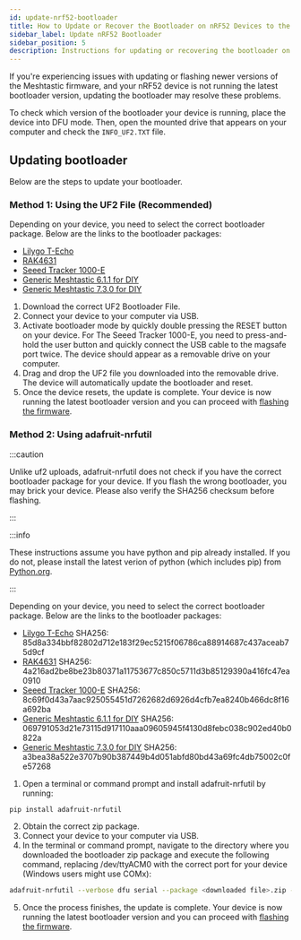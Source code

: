 ```yaml
---
id: update-nrf52-bootloader
title: How to Update or Recover the Bootloader on nRF52 Devices to the Latest Version
sidebar_label: Update nRF52 Bootloader
sidebar_position: 5
description: Instructions for updating or recovering the bootloader on nRF52 devices.
---
```


If you're experiencing issues with updating or flashing newer versions of the Meshtastic firmware, and your nRF52 device is not running the latest bootloader version, updating the bootloader may resolve these problems.

To check which version of the bootloader your device is running, place the device into DFU mode. Then, open the mounted drive that appears on your computer and check the `INFO_UF2.TXT` file.

## Updating bootloader

Below are the steps to update your bootloader.

### Method 1: Using the UF2 File (Recommended)

Depending on your device, you need to select the correct bootloader package. Below are the links to the bootloader packages:

- [Lilygo T-Echo](https://github.com/meshtastic/firmware/raw/master/bin/update-lilygo_techo_bootloader-0.6.1_nosd.uf2)
- [RAK4631](https://github.com/RAKWireless/WisBlock/raw/master/bootloader/RAK4630/Latest/wiscore_rak4631_board_bootloader-0.4.3_s140_6.1.1.uf2)
- [Seeed Tracker 1000-E](https://github.com/adafruit/Adafruit_nRF52_Bootloader/releases/download/0.9.2/update-t1000_e_bootloader-0.9.2_nosd.uf2)
- [Generic Meshtastic 6.1.1 for DIY](https://github.com/meshtastic/firmware/raw/master/bin/generic/Meshtastic_6.1.0_bootloader-0.9.2_s140_6.1.1.zip)
- [Generic Meshtastic 7.3.0 for DIY](https://github.com/meshtastic/firmware/raw/master/bin/generic/Meshtastic_7.3.0_bootloader-0.9.2_s140_7.3.0.zip)

1. Download the correct UF2 Bootloader File.
2. Connect your device to your computer via USB.
3. Activate bootloader mode by quickly double pressing the RESET button on your device. For The Seeed Tracker 1000-E, you need to press-and-hold the user button and quickly connect the USB cable to the magsafe port twice. The device should appear as a removable drive on your computer.
4. Drag and drop the UF2 file you downloaded into the removable drive. The device will automatically update the bootloader and reset.
5. Once the device resets, the update is complete. Your device is now running the latest bootloader version and you can proceed with [flashing the firmware](/docs/getting-started/flashing-firmware/nrf52/drag-n-drop/).

### Method 2: Using adafruit-nrfutil

:::caution

Unlike uf2 uploads, adafruit-nrfutil does not check if you have the correct bootloader package for your device. If you flash the wrong bootloader, you may brick your device. Please also verify the SHA256 checksum before flashing.

:::

:::info

These instructions assume you have python and pip already installed. If you do not, please install the latest verion of python (which includes pip) from [Python.org](https://www.python.org/downloads/).

:::

Depending on your device, you need to select the correct bootloader package. Below are the links to the bootloader packages:

- [Lilygo T-Echo](https://github.com/meshtastic/firmware/raw/master/bin/lilygo_techo_bootloader-0.6.1.zip) SHA256: 85d8a334bbf82802d712e183f29ec5215f06786ca88914687c437aceab75d9cf
- [RAK4631](https://github.com/RAKWireless/WisBlock/raw/master/bootloader/RAK4630/Latest/wiscore_rak4631_board_bootloader-0.4.3_s140_6.1.1.zip) SHA256: 4a216ad2be8be23b80371a11753677c850c5711d3b85129390a416fc47ea0910
- [Seeed Tracker 1000-E](https://github.com/adafruit/Adafruit_nRF52_Bootloader/releases/download/0.9.2/t1000_e_bootloader-0.9.2_s140_7.3.0.zip) SHA256: 8c69f0d43a7aac925055451d7262682d6926d4cfb7ea8240b466dc8f16a692ba
- [Generic Meshtastic 6.1.1 for DIY](https://github.com/meshtastic/firmware/raw/master/bin/generic/update-Meshtastic_6.1.0_bootloader-0.9.2_nosd.uf2) SHA256: 069791053d21e73115d917110aaa09605945f4130d8febc038c902ed40b0822a
- [Generic Meshtastic 7.3.0 for DIY](https://github.com/meshtastic/firmware/raw/master/bin/generic/update-Meshtastic_7.3.0_bootloader-0.9.2_nosd.uf2) SHA256: a3bea38a522e3707b90b387449b4d051abfd80bd43a69fc4db75002c0fe57268

1. Open a terminal or command prompt and install adafruit-nrfutil by running:

```bash
pip install adafruit-nrfutil
```

2. Obtain the correct zip package.
3. Connect your device to your computer via USB.
4. In the terminal or command prompt, navigate to the directory where you downloaded the bootloader zip package and execute the following command, replacing /dev/ttyACM0 with the correct port for your device (Windows users might use COMx):

```bash
adafruit-nrfutil --verbose dfu serial --package <downloaded file>.zip -p /dev/ttyACM0 -b 115200 --singlebank --touch 1200
```

5. Once the process finishes, the update is complete. Your device is now running the latest bootloader version and you can proceed with [flashing the firmware](/docs/getting-started/flashing-firmware/nrf52/drag-n-drop/).
